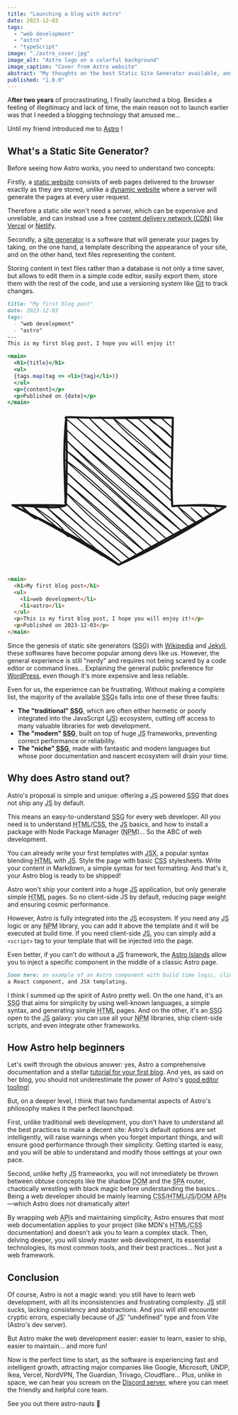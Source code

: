 ```yaml
---
title: "Launching a blog with Astro"
date: 2023-12-03
tags: 
  - "web development"
  - "astro"
  - "typeScript"
image: "./astro_cover.jpg"
image_alt: "Astro logo on a colorful background"
image_caption: "Cover from Astro website"
abstract: "My thoughts on the best Static Site Generator available, and why you should use it, especially if you are new to web development."
published: "1.0.0"
---
```




A**fter two years** of procrastinating, I finally launched a blog. Besides a feeling of illegitimacy and lack of time, the main reason not to launch earlier was that I needed a blogging technology that amused me... 

Until my friend <GithubInline user="3019731" /> introduced me to <a href="https://astro.build/">Astro</a> !

## What's a Static Site Generator?

Before seeing how Astro works, you need to understand two concepts:

Firstly, a <a href="https://en.wikipedia.org/wiki/Static_web_page">static website</a> consists of web pages delivered to the browser exactly as they are stored, unlike a <a href="https://en.wikipedia.org/wiki/Dynamic_web_page">dynamic website</a> where a server will generate the pages at every user request.

Therefore a static site won't need a server, which can be expensive and unreliable, and can instead use a free <a href="https://en.wikipedia.org/wiki/Content_delivery_network">content delivery network (<abbr title="content delivery network">CDN</abbr>)</a> like <a href="https://vercel.com/">Vercel</a> or <a href="https://www.netlify.com/">Netlify</a>.

<FigImage
  src={ImageAstroCDN}
  alt="A world map with a central server, linked to multiple CDN servers, linked to multiple users."
  caption="Once your static site is shipped (in blue), every page will be cached on multiple CDN servers around the world (in pink). When a user requests a page (in green), it will be delivered from the closest CDN server, ensuring good performance and cost efficiency."
/>

Secondly, a <a href="https://en.wikipedia.org/wiki/Static_site_generator">site generator</a> is a software that will generate your pages by taking, on the one hand, a template describing the appearance of your site, and on the other hand, text files representing the content.

Storing content in text files rather than a database is not only a time saver, but allows to edit them in a simple code editor, easily export them, store them with the rest of the code, and use a versioning system like <a href="https://git-scm.com/">Git</a> to track changes.

```md title="A basic text file in Markdown" frame="terminal"
title: "My first blog post"
date: 2023-12-03
tags: 
  - "web development"
  - "astro"
---
This is my first blog post, I hope you will enjoy it!
```
  
```jsx title="A basic template in JSX" frame="terminal"
<main>
  <h1>{title}</h1>
  <ul>
  {tags.map(tag => <li>{tag}</li>)}
  </ul>
  <p>{content}</p>
  <p>Published on {date}</p>
</main>
```

<div class="mx-auto w-32 mb-6 text-[#d9d9d9]">
<svg version="1.1" xmlns="http://www.w3.org/2000/svg" viewBox="7.48 7.48 112.72 79.57"><g stroke-linecap="round"><g transform="translate(26.69533613822682 20.431547659635356) rotate(90.3514860148652 37.18496352086299 26.91784502902067)" fill-rule="evenodd"><path d="M0 0 C0 0, 0 0, 0 0 M0 0 C0 0, 0 0, 0 0 M-0.26 6.4 C0.51 4.93, 2.31 3.72, 4.99 0.36 M-0.26 6.4 C1.21 4.58, 3.46 2.44, 4.99 0.36 M0.13 12.04 C3.92 10, 3.24 5.62, 10.63 -0.03 M0.13 12.04 C3.3 8.57, 5.05 5.57, 10.63 -0.03 M-0.13 18.44 C4.54 12.18, 12.62 5.61, 15.62 0.33 M-0.13 18.44 C5.13 12.08, 9.37 6.92, 15.62 0.33 M0.27 24.08 C4.2 19.34, 8.76 13.18, 21.26 -0.07 M0.27 24.08 C5.73 16.2, 13.14 9.19, 21.26 -0.07 M0 30.48 C8.92 23.44, 14.94 13.91, 26.25 0.29 M0 30.48 C10.14 18.16, 19.9 7.3, 26.25 0.29 M45.27 -21.6 C45.43 -21.88, 45.85 -22.33, 46.59 -23.1 M45.27 -21.6 C45.79 -22.26, 46.39 -22.77, 46.59 -23.1 M-0.26 36.88 C8.06 26.13, 19 15.73, 31.89 -0.1 M-0.26 36.88 C6.99 28.27, 15.25 18.11, 31.89 -0.1 M45.67 -15.95 C46.94 -16.77, 48.23 -18.42, 48.95 -19.73 M45.67 -15.95 C46.31 -16.47, 47.24 -17.28, 48.95 -19.73 M0.14 42.52 C14.55 28.8, 24.49 14.41, 36.88 0.26 M0.14 42.52 C8.53 34.2, 16.21 24.86, 36.88 0.26 M45.41 -9.55 C47.13 -11.96, 48.45 -12.24, 51.31 -16.35 M45.41 -9.55 C47.93 -12.66, 49.86 -15, 51.31 -16.35 M-0.12 48.92 C12.84 34.4, 23.37 20.56, 42.52 -0.14 M-0.12 48.92 C13.73 33.45, 26.05 17.05, 42.52 -0.14 M45.14 -3.16 C48.58 -6.16, 51.19 -8.45, 53.02 -12.21 M45.14 -3.16 C47.32 -5.97, 49.8 -9.18, 53.02 -12.21 M0.27 54.56 C15.34 36.92, 27.83 21.92, 55.38 -8.83 M0.27 54.56 C13.08 39.28, 25.94 25.95, 55.38 -8.83 M5.91 54.17 C18.78 41.42, 27.98 26.9, 57.09 -4.7 M5.91 54.17 C26.83 32.47, 45.75 9.16, 57.09 -4.7 M10.9 54.53 C29.58 36.39, 45.37 16.76, 59.45 -1.32 M10.9 54.53 C21.31 43.82, 31.09 31.41, 59.45 -1.32 M16.54 54.13 C31.47 34.14, 48.82 17.12, 61.16 2.81 M16.54 54.13 C28.01 41.02, 38.82 28.54, 61.16 2.81 M21.53 54.49 C29.58 42.1, 39.08 33.29, 63.52 6.19 M21.53 54.49 C36.31 38.01, 50.25 20.98, 63.52 6.19 M27.17 54.1 C37.25 43.22, 50.91 26.54, 65.23 10.32 M27.17 54.1 C36.81 44.4, 45.45 33.15, 65.23 10.32 M32.16 54.46 C43.45 40.51, 55.53 26.67, 67.59 13.7 M32.16 54.46 C44.32 40.89, 55.62 28.87, 67.59 13.7 M37.8 54.06 C44.87 47.05, 52.12 41.04, 69.3 17.84 M37.8 54.06 C47.55 42.31, 58.84 28.96, 69.3 17.84 M42.79 54.42 C51.24 46.87, 56.51 39.22, 71.66 21.22 M42.79 54.42 C51.47 46.04, 58.78 37.03, 71.66 21.22 M44.5 58.56 C54.42 47.42, 61.42 38.95, 73.36 25.35 M44.5 58.56 C55.64 45.17, 67.3 33.16, 73.36 25.35 M44.89 64.2 C53.38 54.94, 63.49 39.89, 69.82 35.52 M44.89 64.2 C51.85 56.63, 59.19 49.65, 69.82 35.52 M44.63 70.6 C50.58 62.74, 53.54 56.41, 60.38 52.48 M44.63 70.6 C50.67 64.7, 54.46 59.2, 60.38 52.48 M44.37 77 C46.78 74.3, 48.85 73.99, 51.59 68.69 M44.37 77 C46.19 74.25, 48.47 72.54, 51.59 68.69" stroke="currentColor" stroke-width="0.5" fill="none"></path><path d="M0 0 C-0.06 10.77, 0.9 23.59, 0 53.84 M0 0 C-0.59 17.7, 0.8 37.74, 0 53.84 M0 53.84 C12.32 55.08, 21.54 54.92, 44.62 53.84 M0 53.84 C9.45 53.97, 20.15 52.75, 44.62 53.84 M44.62 53.84 C46.44 58.94, 45.34 65.01, 44.62 80.75 M44.62 53.84 C44.24 64.36, 44.55 73.24, 44.62 80.75 M44.62 80.75 C54.28 60.83, 65.18 39, 74.37 26.92 M44.62 80.75 C53.47 62.9, 62.37 46.94, 74.37 26.92 M74.37 26.92 C64.77 5.56, 53.13 -13.24, 44.62 -26.92 M74.37 26.92 C66.82 13.19, 58.4 -1.88, 44.62 -26.92 M44.62 -26.92 C43.96 -19.46, 43.54 -14.98, 44.62 0 M44.62 -26.92 C44.37 -17.43, 43.81 -8.21, 44.62 0 M44.62 0 C32.6 0.78, 18.27 0.19, 0 0 M44.62 0 C33.88 1.07, 20.82 -0.08, 0 0 M0 0 C0 0, 0 0, 0 0 M0 0 C0 0, 0 0, 0 0" stroke="currentColor" stroke-width="1" fill="none"></path></g></g><mask></mask></svg>
</div>

```html title="The generated page in HTML" frame="terminal"
<main>
  <h1>My first blog post</h1>
  <ul>
    <li>web development</li>
    <li>astro</li>
  </ul>
  <p>This is my first blog post, I hope you will enjoy it!</p>
  <p>Published on 2023-12-03</p>
</main>
```

Since the genesis of static site generators (<abbr title="Static Site Generator">SSG</abbr>) with <a href="https://en.wikipedia.org/">Wikipedia</a> and <a href="https://jekyllrb.com/">Jekyll</a>, these softwares have become popular among devs like us. However, the general experience is still "nerdy" and requires not being scared by a code editor or command lines... Explaining the general public preference for <a href="https://wordpress.com/">WordPress</a>, even though it's more expensive and less reliable.

Even for us, the experience can be frustrating. Without making a complete list, the majority of the available <abbr title="Static Site Generator">SSG</abbr>s falls into one of these three faults:

- <strong>The "traditional" <abbr title="Static Site Generator">SSG</abbr></strong>, which are often either hermetic or poorly integrated into the JavaScript (<abbr title="JavaScript">JS</abbr>) ecosystem, cutting off access to many valuable libraries for web development.
- <strong>The "modern" <abbr title="Static Site Generator">SSG</abbr></strong>, built on top of huge <abbr title="JavaScript">JS</abbr> frameworks, preventing correct performance or reliability.
- <strong>The "niche" <abbr title="Static Site Generator">SSG</abbr></strong>, made with fantastic and modern languages but whose poor documentation and nascent ecosystem will drain your time.

## Why does Astro stand out?

Astro's proposal is simple and unique: offering a <abbr title="JavaScript">JS</abbr> powered <abbr title="Static Site Generator">SSG</abbr> that does not ship any <abbr title="JavaScript">JS</abbr> by default.

This means an easy-to-understand <abbr title="Static Site Generator">SSG</abbr> for every web developer. All you need is to understand <abbr title="Hypertext Markup Language">HTML</abbr>/<abbr title="Cascading Style Sheets">CSS</abbr>, the <abbr title="JavaScript">JS</abbr> basics, and how to install a package with Node Package Manager (<abbr title="Node Package Manager">NPM</abbr>)... So the <abbr>ABC</abbr> of web development.

<FigImage
  src={Image1}
  alt="Cover"
  caption="In a few seconds, launch your project into orbit with the CLI wizard 🧙"   
/> 

You can already write your first templates with <abbr title="JavaScript Syntax Extension">JSX</abbr>, a popular syntax blending <abbr title="Hypertext Markup Language">HTML</abbr> with <abbr title="JavaScript">JS</abbr>. Style the page with basic <abbr title="Cascading Style Sheets">CSS</abbr> stylesheets. Write your content in Markdown, a simple syntax for text formatting. And that's it, your Astro blog is ready to be shipped!

Astro won't ship your content into a huge <abbr title="JavaScript">JS</abbr> application, but only generate simple <abbr title="Hypertext Markup Language">HTML</abbr> pages. So no client-side JS by default, reducing page weight and ensuring cosmic performance.

<FigImage
  src={Image0}
  alt="Astro lightouse average score 98, Gatsby 68, Next.JS 63, Wordpress 58"
  caption="Based on Lighthouse real-world performance data."
  source="https://astro.build/blog/2023-web-framework-performance-report/"
/>

However, Astro is fully integrated into the <abbr title="JavaScript">JS</abbr> ecosystem. If you need any <abbr title="JavaScript">JS</abbr> logic or any <abbr title="Node Package Manager">NPM</abbr> library, you can add it above the template and it will be executed at build time. If you need client-side <abbr title="JavaScript">JS</abbr>, you can simply add a `<script>` tag to your template that will be injected into the page.

Even better, if you can't do without a <abbr title="JavaScript">JS</abbr> framework, the <a href="https://docs.astro.build/concepts/islands/">Astro Islands</a> allow you to inject a specific component in the middle of a classic Astro page. 

```md
Soon here: an example of an Astro component with build time logic, client side JS,
a React component, and JSX templating.
```

I think I summed up the spirit of Astro pretty well. On the one hand, it's an <abbr title="Static Site Generator">SSG</abbr> that aims for simplicity by using well-known languages, a simple syntax, and generating simple <abbr title="Hypertext Markup Language">HTML</abbr> pages. And on the other, it's an <abbr title="Static Site Generator">SSG</abbr> open to the <abbr title="JavaScript">JS</abbr> galaxy: you can use all your <abbr title="Node Package Manager">NPM</abbr> libraries, ship client-side scripts, and even integrate other frameworks.

## How Astro help beginners

Let's swift through the obvious answer: yes, Astro a comprehensive documentation and a stellar <a href="https://docs.astro.build/en/tutorial/0-introduction/">tutorial for your first blog</a>. And yes, as <GithubInline user="3019731" /> said on her blog, you should not underestimate the power of Astro's <a href="https://erika.florist/articles/dontunderestimateeditorintegration">good editor tooling!</a>

But, on a deeper level, I think that two fundamental aspects of Astro's philosophy makes it the perfect launchpad:

First, unlike traditional web development, you don't have to understand all the best practices to make a decent site: Astro's default options are set intelligently, will raise warnings when you forget important things, and will ensure good performance through their simplicity. Getting started is easy, and you will be able to understand and modify those settings at your own pace.

<FigImage
  src={ImageAstroImages}
  alt="Astro Lighthouse average score is 98, Gatsby 68, Next.JS 63, Wordpress 58"
  caption="An example with Images where Astro optimizes your image by default, using a modern format, including the loading and decoding attributes, and pushing you to fill the alt attribute (for accessibility) and dimensions (to avoid Cumulative Layout Shift)."
  source="https://docs.astro.build/en/guides/images/"
/>

Second, unlike hefty <abbr title="JavaScript">JS</abbr> frameworks, you will not immediately be thrown between obtuse concepts like the shadow <abbr title="Document Object Model">DOM</abbr> and the <abbr title="Single-Page Application">SPA</abbr> router, chaotically wrestling with black magic before understanding the basics... Being a web developer should be mainly learning <abbr title="Cascading Style Sheets">CSS</abbr>/<abbr title="Hypertext Markup Language">HTML</abbr>/<abbr title="JavaScript">JS</abbr>/<abbr title="Document Object Model">DOM</abbr> <abbr title="Application Programming Interface">API</abbr>s—which Astro does not dramatically alter! 

By wrapping web <abbr title="Application Programming Interface">API</abbr>s and maintaining simplicity, Astro ensures that most web documentation applies to your project (like <abbr>MDN</abbr>'s <abbr title="Hypertext Markup Language">HTML</abbr>/<abbr title="Cascading Style Sheets">CSS</abbr> documentation) and doesn't ask you to learn a complex stack. Then, delving deeper, you will slowly master web development, its essential technologies, its most common tools, and their best practices... Not just a web framework.

## Conclusion

Of course, Astro is not a magic wand: you still have to learn web development, with all its inconsistencies and frustrating complexity. <abbr title="JavaScript">JS</abbr> still sucks, lacking consistency and abstractions. And you will still encounter cryptic errors, especially because of <abbr title="JavaScript">JS</abbr>' “undefined” type and from Vite (Astro's dev server).

<FigImage
  src={ImageAstroCMS}
  alt="An unnumerable list of CMS logos..."
  caption="Somehow, the JS ecosystem is still lacking. Like for CMS, where you have to choose between a hundred of options, but none are really usable or decently priced..."
/>

But Astro make the web development easier: easier to learn, easier to ship, easier to maintain... and more fun!

Now is the perfect time to start, as the software is experiencing fast and intelligent growth, attracting major companies like Google, Microsoft, <abbr>UNDP</abbr>, Ikea, Vercel, Nord<abbr>VPN</abbr>, The Guardian, Trivago, Cloudflare... Plus, unlike in space, we can hear you scream on the <a href="https://astro.build/chat">Discord server</a>, where you can meet the friendly and helpful core team.

See you out there astro-nauts 🚀
